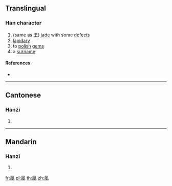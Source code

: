 ==Translingual==

===Han character===
{{Han char|rn=16|rad=几|as=09|sn=11|four=|canj=HNMBG,HNMNI|ids=⿵夙玉}}

# (same as [[玊]]) [[jade]] with some [[defect]]s
# [[lapidary]]
# to [[polish]] [[gem]]s
# a [[surname]]

====References====
* {{Han ref|kx=0134.301|hdz=10278.090|uh=34D8|ud=13528}}

----

==Cantonese==

===Hanzi===
{{yue-hanzi|jyut=[[suk1]]|y=suk1}}

# {{defn|lang=yue|sort=几09}}

----

==Mandarin==

===Hanzi===
{{cmn-hanzi|pin=[[sù]] ([[su4]])|wg=su<sup>4</sup>}}

# {{defn|lang=cmn|sort=几09}}

[[fr:㓘]]
[[pl:㓘]]
[[th:㓘]]
[[zh:㓘]]